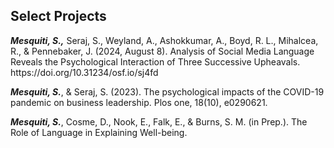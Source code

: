 ## Select Projects

***Mesquiti, S.,*** Seraj, S., Weyland, A., Ashokkumar, A., Boyd, R. L., Mihalcea, R., & Pennebaker, J. (2024, August 8). Analysis of Social Media Language Reveals the Psychological Interaction of Three Successive Upheavals. https://doi.org/10.31234/osf.io/sj4fd

***Mesquiti, S.***, & Seraj, S. (2023). The psychological impacts of the COVID-19 pandemic on business leadership. Plos one, 18(10), e0290621.


***Mesquiti, S.***, Cosme, D., Nook, E., Falk, E., & Burns, S. M. (in Prep.). The Role of Language in Explaining Well-being.
